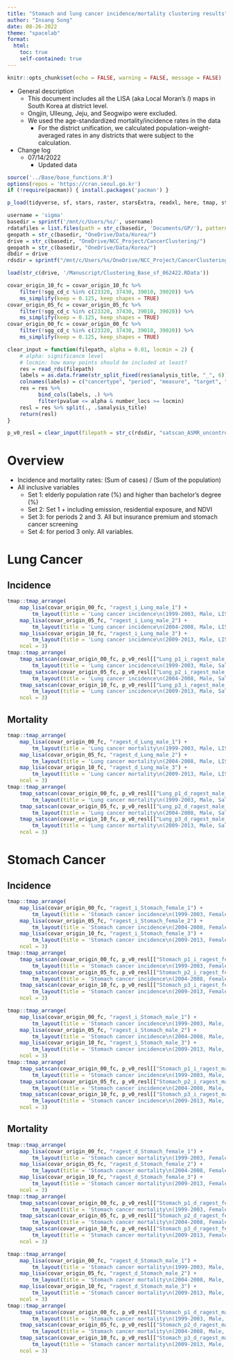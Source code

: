 ```yaml
---
title: "Stomach and lung cancer incidence/mortality clustering results"
author: "Insang Song"
date: 08-26-2022
theme: "spacelab"
format: 
  html:
    toc: true
    self-contained: true
---
```


```r
knitr::opts_chunk$set(echo = FALSE, warning = FALSE, message = FALSE)
```

- General description
    - This document includes all the LISA (aka Local Moran's _I_) maps in South Korea at district level.
    - Ongjin, Ulleung, Jeju, and Seogwipo were excluded.
    - We used the age-standardized mortality/incidence rates in the data
        - For the district unification, we calculated population-weight-averaged rates in any districts that were subject to the calculation.

- Change log
    - 07/14/2022
        - Updated data


```r
source('../Base/base_functions.R')
options(repos = 'https://cran.seoul.go.kr')
if (!require(pacman)) { install.packages('pacman') } 

p_load(tidyverse, sf, stars, raster, starsExtra, readxl, here, tmap, stargazer, smerc, DClusterm, kableExtra, patchwork, rmapshaper, spdep)

username = 'sigma'
basedir = sprintf('/mnt/c/Users/%s/', username)
rdatafiles = list.files(path = str_c(basedir, 'Documents/GP/'), pattern = '*.RData', full.names = TRUE)
geopath = str_c(basedir, "OneDrive/Data/Korea/")
drive = str_c(basedir, "OneDrive/NCC_Project/CancerClustering/")
geopath = str_c(basedir, "OneDrive/Data/Korea/")
dbdir = drive  
rdsdir = sprintf("/mnt/c/Users/%s/OneDrive/NCC_Project/CancerClustering/", username)

```


```r
load(str_c(drive, '/Manuscript/Clustering_Base_sf_062422.RData'))

covar_origin_10_fc = covar_origin_10_fc %>%
    filter(!sgg_cd_c %in% c(23320, 37430, 39010, 39020)) %>%
    ms_simplify(keep = 0.125, keep_shapes = TRUE)
covar_origin_05_fc = covar_origin_05_fc %>%
    filter(!sgg_cd_c %in% c(23320, 37430, 39010, 39020)) %>%
    ms_simplify(keep = 0.125, keep_shapes = TRUE)
covar_origin_00_fc = covar_origin_00_fc %>%
    filter(!sgg_cd_c %in% c(23320, 37430, 39010, 39020)) %>%
    ms_simplify(keep = 0.125, keep_shapes = TRUE)

clear_input = function(filepath, alpha = 0.01, locmin = 2) {
    # alpha: significance level
    # locmin: how many points should be included at least?
    res = read_rds(filepath)
    labels = as.data.frame(str_split_fixed(res$analysis_title, "_", 6))
    colnames(labels) = c("cancertype", "period", "measure", "target", "sex", "vset")
    res = res %>%
          bind_cols(labels, .) %>%
          filter(pvalue <= alpha & number_locs >= locmin)
    resl = res %>% split(., .$analysis_title)
    return(resl)
}

p_v0_resl = clear_input(filepath = str_c(rdsdir, "satscan_ASMR_uncontrolled_resid.rds"))

```

# Overview
- Incidence and mortality rates: (Sum of cases) / (Sum of the population)
- All inclusive variables
    - Set 1: elderly population rate (%) and higher than bachelor's degree (%)
    - Set 2: Set 1 + including emission, residential exposure, and NDVI
    - Set 3: for periods 2 and 3. All but insurance premium and stomach cancer screening
    - Set 4: for period 3 only. All variables.

# Lung Cancer
## Incidence
```r

tmap::tmap_arrange(
    map_lisa(covar_origin_00_fc, "ragest_i_Lung_male_1") +
        tm_layout(title = 'Lung cancer incidence\n(1999-2003, Male, LISA)   ', frame = FALSE),
    map_lisa(covar_origin_05_fc, "ragest_i_Lung_male_2") +
        tm_layout(title = 'Lung cancer incidence\n(2004-2008, Male, LISA)   ', frame = FALSE),
    map_lisa(covar_origin_10_fc, "ragest_i_Lung_male_3") +
        tm_layout(title = 'Lung cancer incidence\n(2009-2013, Male, LISA)   ', frame = FALSE),
    ncol = 3)
tmap::tmap_arrange(
    tmap_satscan(covar_origin_00_fc, p_v0_resl[["Lung_p1_i_ragest_male_"]], area = TRUE) + 
        tm_layout(title = 'Lung cancer incidence\n(1999-2003, Male, SaTScan)', frame = FALSE),
    tmap_satscan(covar_origin_05_fc, p_v0_resl[["Lung_p2_i_ragest_male_"]], area = TRUE) + 
        tm_layout(title = 'Lung cancer incidence\n(2004-2008, Male, SaTScan)', frame = FALSE),
    tmap_satscan(covar_origin_10_fc, p_v0_resl[["Lung_p3_i_ragest_male_"]], area = TRUE) + 
        tm_layout(title = 'Lung cancer incidence\n(2009-2013, Male, SaTScan)', frame = FALSE),
    ncol = 3)


```


## Mortality
```r

tmap::tmap_arrange(
    map_lisa(covar_origin_00_fc, "ragest_d_Lung_male_1") +
        tm_layout(title = 'Lung cancer mortality\n(1999-2003, Male, LISA)   ', frame = FALSE),
    map_lisa(covar_origin_05_fc, "ragest_d_Lung_male_2") +
        tm_layout(title = 'Lung cancer mortality\n(2004-2008, Male, LISA)   ', frame = FALSE),
    map_lisa(covar_origin_10_fc, "ragest_d_Lung_male_3") +
        tm_layout(title = 'Lung cancer mortality\n(2009-2013, Male, LISA)   ', frame = FALSE),
    ncol = 3)
tmap::tmap_arrange(
    tmap_satscan(covar_origin_00_fc, p_v0_resl[["Lung_p1_d_ragest_male_"]], area = TRUE) + 
        tm_layout(title = 'Lung cancer mortality\n(1999-2003, Male, SaTScan)', frame = FALSE),
    tmap_satscan(covar_origin_05_fc, p_v0_resl[["Lung_p2_d_ragest_male_"]], area = TRUE) + 
        tm_layout(title = 'Lung cancer mortality\n(2004-2008, Male, SaTScan)', frame = FALSE),
    tmap_satscan(covar_origin_10_fc, p_v0_resl[["Lung_p3_d_ragest_male_"]], area = TRUE) + 
        tm_layout(title = 'Lung cancer mortality\n(2009-2013, Male, SaTScan)', frame = FALSE),
    ncol = 3)


```




# Stomach Cancer
## Incidence
```r

tmap::tmap_arrange(
    map_lisa(covar_origin_00_fc, "ragest_i_Stomach_female_1") +
        tm_layout(title = 'Stomach cancer incidence\n(1999-2003, Female, LISA)   ', frame = FALSE),
    map_lisa(covar_origin_05_fc, "ragest_i_Stomach_female_2") +
        tm_layout(title = 'Stomach cancer incidence\n(2004-2008, Female, LISA)   ', frame = FALSE),
    map_lisa(covar_origin_10_fc, "ragest_i_Stomach_female_3") +
        tm_layout(title = 'Stomach cancer incidence\n(2009-2013, Female, LISA)   ', frame = FALSE),
    ncol = 3)
tmap::tmap_arrange(
    tmap_satscan(covar_origin_00_fc, p_v0_resl[["Stomach_p1_i_ragest_female_"]], area = TRUE) + 
        tm_layout(title = 'Stomach cancer incidence\n(1999-2003, Female, SaTScan)', frame = FALSE),
    tmap_satscan(covar_origin_05_fc, p_v0_resl[["Stomach_p2_i_ragest_female_"]], area = TRUE) + 
        tm_layout(title = 'Stomach cancer incidence\n(2004-2008, Female, SaTScan)', frame = FALSE),
    tmap_satscan(covar_origin_10_fc, p_v0_resl[["Stomach_p3_i_ragest_female_"]], area = TRUE) + 
        tm_layout(title = 'Stomach cancer incidence\n(2009-2013, Female, SaTScan)', frame = FALSE),
    ncol = 3)

tmap::tmap_arrange(
    map_lisa(covar_origin_00_fc, "ragest_i_Stomach_male_1") +
        tm_layout(title = 'Stomach cancer incidence\n(1999-2003, Male, LISA)   ', frame = FALSE),
    map_lisa(covar_origin_05_fc, "ragest_i_Stomach_male_2") +
        tm_layout(title = 'Stomach cancer incidence\n(2004-2008, Male, LISA)   ', frame = FALSE),
    map_lisa(covar_origin_10_fc, "ragest_i_Stomach_male_3") +
        tm_layout(title = 'Stomach cancer incidence\n(2009-2013, Male, LISA)   ', frame = FALSE),
    ncol = 3)
tmap::tmap_arrange(
    tmap_satscan(covar_origin_00_fc, p_v0_resl[["Stomach_p1_i_ragest_male_"]], area = TRUE) + 
        tm_layout(title = 'Stomach cancer incidence\n(1999-2003, Male, SaTScan)', frame = FALSE),
    tmap_satscan(covar_origin_05_fc, p_v0_resl[["Stomach_p2_i_ragest_male_"]], area = TRUE) + 
        tm_layout(title = 'Stomach cancer incidence\n(2004-2008, Male, SaTScan)', frame = FALSE),
    tmap_satscan(covar_origin_10_fc, p_v0_resl[["Stomach_p3_i_ragest_male_"]], area = TRUE) + 
        tm_layout(title = 'Stomach cancer incidence\n(2009-2013, Male, SaTScan)', frame = FALSE),
    ncol = 3)


```


## Mortality
```r

tmap::tmap_arrange(
    map_lisa(covar_origin_00_fc, "ragest_d_Stomach_female_1") +
        tm_layout(title = 'Stomach cancer mortality\n(1999-2003, Female, LISA)   ', frame = FALSE),
    map_lisa(covar_origin_05_fc, "ragest_d_Stomach_female_2") +
        tm_layout(title = 'Stomach cancer mortality\n(2004-2008, Female, LISA)   ', frame = FALSE),
    map_lisa(covar_origin_10_fc, "ragest_d_Stomach_female_3") +
        tm_layout(title = 'Stomach cancer mortality\n(2009-2013, Female, LISA)   ', frame = FALSE),
    ncol = 3)
tmap::tmap_arrange(
    tmap_satscan(covar_origin_00_fc, p_v0_resl[["Stomach_p1_d_ragest_female_"]], area = TRUE) + 
        tm_layout(title = 'Stomach cancer mortality\n(1999-2003, Female, SaTScan)', frame = FALSE),
    tmap_satscan(covar_origin_05_fc, p_v0_resl[["Stomach_p2_d_ragest_female_"]], area = TRUE) + 
        tm_layout(title = 'Stomach cancer mortality\n(2004-2008, Female, SaTScan)', frame = FALSE),
    tmap_satscan(covar_origin_10_fc, p_v0_resl[["Stomach_p3_d_ragest_female_"]], area = TRUE) + 
        tm_layout(title = 'Stomach cancer mortality\n(2009-2013, Female, SaTScan)', frame = FALSE),
    ncol = 3)

tmap::tmap_arrange(
    map_lisa(covar_origin_00_fc, "ragest_d_Stomach_male_1") +
        tm_layout(title = 'Stomach cancer mortality\n(1999-2003, Male, LISA)   ', frame = FALSE),
    map_lisa(covar_origin_05_fc, "ragest_d_Stomach_male_2") +
        tm_layout(title = 'Stomach cancer mortality\n(2004-2008, Male, LISA)   ', frame = FALSE),
    map_lisa(covar_origin_10_fc, "ragest_d_Stomach_male_3") +
        tm_layout(title = 'Stomach cancer mortality\n(2009-2013, Male, LISA)   ', frame = FALSE),
    ncol = 3)
tmap::tmap_arrange(
    tmap_satscan(covar_origin_00_fc, p_v0_resl[["Stomach_p1_d_ragest_male_"]], area = TRUE) + 
        tm_layout(title = 'Stomach cancer mortality\n(1999-2003, Male, SaTScan)', frame = FALSE),
    tmap_satscan(covar_origin_05_fc, p_v0_resl[["Stomach_p2_d_ragest_male_"]], area = TRUE) + 
        tm_layout(title = 'Stomach cancer mortality\n(2004-2008, Male, SaTScan)', frame = FALSE),
    tmap_satscan(covar_origin_10_fc, p_v0_resl[["Stomach_p3_d_ragest_male_"]], area = TRUE) + 
        tm_layout(title = 'Stomach cancer mortality\n(2009-2013, Male, SaTScan)', frame = FALSE),
    ncol = 3)


```

